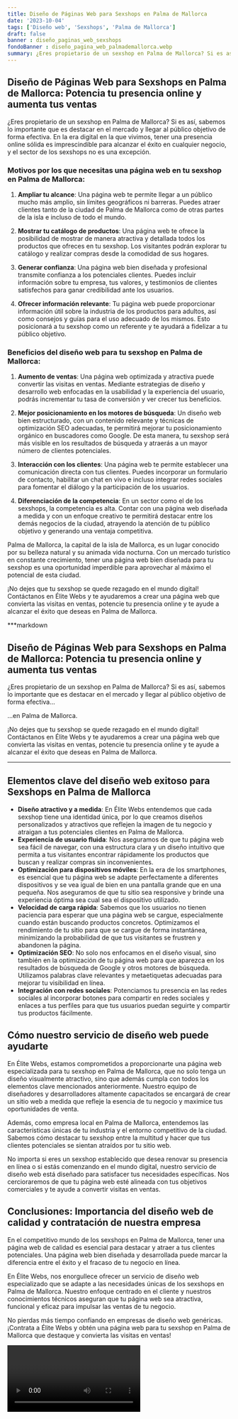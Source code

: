 ```yaml
---
title: Diseño de Páginas Web para Sexshops en Palma de Mallorca
date: '2023-10-04'
tags: ['Diseño web', 'Sexshops', 'Palma de Mallorca']
draft: false
banner : diseño_paginas_web_sexshops
fondoBanner : diseño_pagina_web_palmademallorca.webp
summary: ¿Eres propietario de un sexshop en Palma de Mallorca? Si es así, sabemos lo importante que es destacar en el mercado y llegar al público objetivo de forma efectiva. En la era digital en la que vivimos, tener una presencia online sólida es imprescindible para alcanzar el éxito en cualquier negocio, y el sector de los sexshops no es una excepción.
---
```


## Diseño de Páginas Web para Sexshops en Palma de Mallorca: Potencia tu presencia online y aumenta tus ventas

¿Eres propietario de un sexshop en Palma de Mallorca? Si es así, sabemos lo importante que es destacar en el mercado y llegar al público objetivo de forma efectiva. En la era digital en la que vivimos, tener una presencia online sólida es imprescindible para alcanzar el éxito en cualquier negocio, y el sector de los sexshops no es una excepción.

### Motivos por los que necesitas una página web en tu sexshop en Palma de Mallorca:

1. **Ampliar tu alcance**: Una página web te permite llegar a un público mucho más amplio, sin límites geográficos ni barreras. Puedes atraer clientes tanto de la ciudad de Palma de Mallorca como de otras partes de la isla e incluso de todo el mundo.

2. **Mostrar tu catálogo de productos**: Una página web te ofrece la posibilidad de mostrar de manera atractiva y detallada todos los productos que ofreces en tu sexshop. Los visitantes podrán explorar tu catálogo y realizar compras desde la comodidad de sus hogares.

3. **Generar confianza**: Una página web bien diseñada y profesional transmite confianza a los potenciales clientes. Puedes incluir información sobre tu empresa, tus valores, y testimonios de clientes satisfechos para ganar credibilidad ante los usuarios.

4. **Ofrecer información relevante**: Tu página web puede proporcionar información útil sobre la industria de los productos para adultos, así como consejos y guías para el uso adecuado de los mismos. Esto posicionará a tu sexshop como un referente y te ayudará a fidelizar a tu público objetivo.

### Beneficios del diseño web para tu sexshop en Palma de Mallorca:

1. **Aumento de ventas**: Una página web optimizada y atractiva puede convertir las visitas en ventas. Mediante estrategias de diseño y desarrollo web enfocadas en la usabilidad y la experiencia del usuario, podrás incrementar tu tasa de conversión y ver crecer tus beneficios.

2. **Mejor posicionamiento en los motores de búsqueda**: Un diseño web bien estructurado, con un contenido relevante y técnicas de optimización SEO adecuadas, te permitirá mejorar tu posicionamiento orgánico en buscadores como Google. De esta manera, tu sexshop será más visible en los resultados de búsqueda y atraerás a un mayor número de clientes potenciales.

3. **Interacción con los clientes**: Una página web te permite establecer una comunicación directa con tus clientes. Puedes incorporar un formulario de contacto, habilitar un chat en vivo e incluso integrar redes sociales para fomentar el diálogo y la participación de los usuarios.

4. **Diferenciación de la competencia**: En un sector como el de los sexshops, la competencia es alta. Contar con una página web diseñada a medida y con un enfoque creativo te permitirá destacar entre los demás negocios de la ciudad, atrayendo la atención de tu público objetivo y generando una ventaja competitiva.

Palma de Mallorca, la capital de la isla de Mallorca, es un lugar conocido por su belleza natural y su animada vida nocturna. Con un mercado turístico en constante crecimiento, tener una página web bien diseñada para tu sexshop es una oportunidad imperdible para aprovechar al máximo el potencial de esta ciudad.

¡No dejes que tu sexshop se quede rezagado en el mundo digital! Contáctanos en Élite Webs y te ayudaremos a crear una página web que convierta las visitas en ventas, potencie tu presencia online y te ayude a alcanzar el éxito que deseas en Palma de Mallorca.

***markdown
## Diseño de Páginas Web para Sexshops en Palma de Mallorca: Potencia tu presencia online y aumenta tus ventas

¿Eres propietario de un sexshop en Palma de Mallorca? Si es así, sabemos lo importante que es destacar en el mercado y llegar al público objetivo de forma efectiva...

...en Palma de Mallorca.

¡No dejes que tu sexshop se quede rezagado en el mundo digital! Contáctanos en Élite Webs y te ayudaremos a crear una página web que convierta las visitas en ventas, potencie tu presencia online y te ayude a alcanzar el éxito que deseas en Palma de Mallorca.
***

<GifSeo />

<Cta />

## Elementos clave del diseño web exitoso para Sexshops en Palma de Mallorca

- **Diseño atractivo y a medida**: En Élite Webs entendemos que cada sexshop tiene una identidad única, por lo que creamos diseños personalizados y atractivos que reflejen la imagen de tu negocio y atraigan a tus potenciales clientes en Palma de Mallorca.
- **Experiencia de usuario fluida**: Nos aseguramos de que tu página web sea fácil de navegar, con una estructura clara y un diseño intuitivo que permita a tus visitantes encontrar rápidamente los productos que buscan y realizar compras sin inconvenientes.
- **Optimización para dispositivos móviles**: En la era de los smartphones, es esencial que tu página web se adapte perfectamente a diferentes dispositivos y se vea igual de bien en una pantalla grande que en una pequeña. Nos aseguramos de que tu sitio sea responsive y brinde una experiencia óptima sea cual sea el dispositivo utilizado.
- **Velocidad de carga rápida**: Sabemos que los usuarios no tienen paciencia para esperar que una página web se cargue, especialmente cuando están buscando productos concretos. Optimizamos el rendimiento de tu sitio para que se cargue de forma instantánea, minimizando la probabilidad de que tus visitantes se frustren y abandonen la página.
- **Optimización SEO**: No solo nos enfocamos en el diseño visual, sino también en la optimización de tu página web para que aparezca en los resultados de búsqueda de Google y otros motores de búsqueda. Utilizamos palabras clave relevantes y metaetiquetas adecuadas para mejorar tu visibilidad en línea.
- **Integración con redes sociales**: Potenciamos tu presencia en las redes sociales al incorporar botones para compartir en redes sociales y enlaces a tus perfiles para que tus usuarios puedan seguirte y compartir tus productos fácilmente.

## Cómo nuestro servicio de diseño web puede ayudarte

En Élite Webs, estamos comprometidos a proporcionarte una página web especializada para tu sexshop en Palma de Mallorca, que no solo tenga un diseño visualmente atractivo, sino que además cumpla con todos los elementos clave mencionados anteriormente. Nuestro equipo de diseñadores y desarrolladores altamente capacitados se encargará de crear un sitio web a medida que refleje la esencia de tu negocio y maximice tus oportunidades de venta.

Además, como empresa local en Palma de Mallorca, entendemos las características únicas de tu industria y el entorno competitivo de la ciudad. Sabemos cómo destacar tu sexshop entre la multitud y hacer que tus clientes potenciales se sientan atraídos por tu sitio web.

No importa si eres un sexshop establecido que desea renovar su presencia en línea o si estás comenzando en el mundo digital, nuestro servicio de diseño web está diseñado para satisfacer tus necesidades específicas. Nos cercioraremos de que tu página web esté alineada con tus objetivos comerciales y te ayude a convertir visitas en ventas.

## Conclusiones: Importancia del diseño web de calidad y contratación de nuestra empresa

En el competitivo mundo de los sexshops en Palma de Mallorca, tener una página web de calidad es esencial para destacar y atraer a tus clientes potenciales. Una página web bien diseñada y desarrollada puede marcar la diferencia entre el éxito y el fracaso de tu negocio en línea.

En Élite Webs, nos enorgullece ofrecer un servicio de diseño web especializado que se adapte a las necesidades únicas de los sexshops en Palma de Mallorca. Nuestro enfoque centrado en el cliente y nuestros conocimientos técnicos aseguran que tu página web sea atractiva, funcional y eficaz para impulsar las ventas de tu negocio.

No pierdas más tiempo confiando en empresas de diseño web genéricas. ¡Contrata a Élite Webs y obtén una página web para tu sexshop en Palma de Mallorca que destaque y convierta las visitas en ventas!

<Video />

<CtaBot job='Sexshops' city='Palma de Mallorca'/>

<Gmaps query='Palma de Mallorca+españa+maps' />
